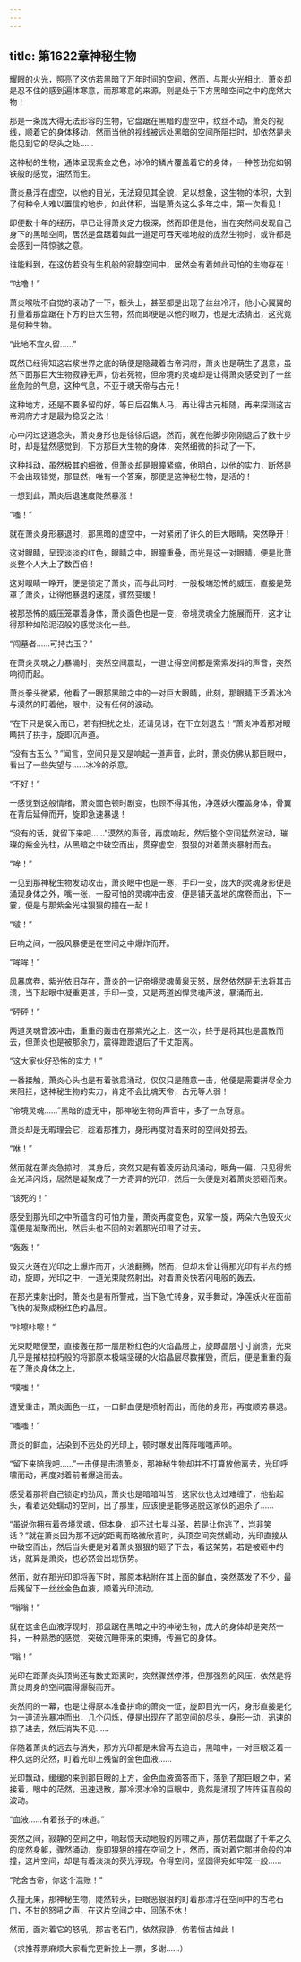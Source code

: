 ```yaml
---
---
---
```

title: 第1622章神秘生物
---



耀眼的火光，照亮了这仿若黑暗了万年时间的空间，然而，与那火光相比，萧炎却是忍不住的感到遍体寒意，而那寒意的来源，则是处于下方黑暗空间之中的庞然大物！

那是一条庞大得无法形容的生物，它盘踞在黑暗的虚空中，纹丝不动，萧炎的视线，顺着它的身体移动，然而当他的视线被远处黑暗的空间所阻拦时，却依然是未能见到它的尽头之处……

这神秘的生物，通体呈现紫金之色，冰冷的鳞片覆盖着它的身体，一种苍劲宛如钢铁般的感觉，油然而生。

萧炎悬浮在虚空，以他的目光，无法窥见其全貌，足以想象，这生物的体积，大到了何种令人难以置信的地步，如此体积，当是萧炎这么多年之中，第一次看见！

即便数十年的经历，早已让得萧炎定力极深，然而即便是他，当在突然间发现自己身下的黑暗空间，居然是盘踞着如此一道足可吞天噬地般的庞然生物时，或许都是会感到一阵惊骇之意。

谁能料到，在这仿若没有生机般的寂静空间中，居然会有着如此可怕的生物存在！

“咕噜！”

萧炎喉咙不自觉的滚动了一下，额头上，甚至都是出现了丝丝冷汗，他小心翼翼的打量着那盘踞在下方的巨大生物，然而即便是以他的眼力，也是无法猜出，这究竟是何种生物。

“此地不宜久留……”

既然已经得知这岩浆世界之底的确便是隐藏着古帝洞府，萧炎也是萌生了退意，虽然下面那巨大生物寂静无声，仿若死物，但帝境的灵魂却是让得萧炎感受到了一丝丝危险的气息，这种气息，不亚于魂天帝与古元！

这种地方，还是不要多留的好，等日后召集人马，再让得古元相随，再来探测这古帝洞府方才是最为稳妥之法！

心中闪过这道念头，萧炎身形也是徐徐后退，然而，就在他脚步刚刚退后了数十步时，却是猛然感觉到，下方那巨大生物的身体，突然细微的抖动了一下。

这种抖动，虽然极其的细微，但萧炎却是眼瞳紧缩，他明白，以他的实力，断然是不会出现错觉，那显然，唯有一个答案，那便是这神秘生物，是活的！

一想到此，萧炎后退速度陡然暴涨！

“嗤！”

就在萧炎身形暴退时，那黑暗的虚空中，一对紧闭了许久的巨大眼睛，突然睁开！

这对眼睛，呈现淡淡的红色，眼睛之中，眼瞳重叠，而光是这一对眼睛，便是比萧炎整个人大上了数百倍！

这对眼睛一睁开，便是锁定了萧炎，而与此同时，一股极端恐怖的威压，直接是笼罩了萧炎，让得他暴退的速度，骤然变缓！

被那恐怖的威压笼罩着身体，萧炎面色也是一变，帝境灵魂全力施展而开，这才让得那种如陷泥沼般的感觉淡化一些。

“闯墓者……可持古玉？”

在萧炎灵魂之力暴涌时，突然空间震动，一道让得空间都是索索发抖的声音，突然响彻而起。

萧炎拳头微紧，他看了一眼那黑暗之中的一对巨大眼睛，此刻，那眼睛正泛着冰冷与漠然的盯着他，眼中，没有任何的波动。

“在下只是误入而已，若有担扰之处，还请见谅，在下立刻退去！”萧炎冲着那对眼睛拱了拱手，旋即沉声道。

“没有古玉么？”闻言，空间只是又是响起一道声音，此时，萧炎仿佛从那巨眼中，看出了一些失望与……冰冷的杀意。

“不好！”

一感觉到这般情绪，萧炎面色顿时剧变，也顾不得其他，净莲妖火覆盖身体，骨翼在背后延伸而开，旋即急速暴退！

“没有的话，就留下来吧……”漠然的声音，再度响起，然后整个空间猛然波动，璀璨的紫金光柱，从黑暗之中破空而出，贯穿虚空，狠狠的对着萧炎暴射而去。

“哞！”

一见到那神秘生物发动攻击，萧炎眼中也是一寒，手印一变，庞大的灵魂身影便是涌现身体之外，嘴一张，一股可怕的灵魂冲击波，便是铺天盖地的席卷而出，下一霎，便是与那紫金光柱狠狠的撞在一起！

“啵！”

巨响之间，一股风暴便是在空间之中爆炸而开。

“哞哞！”

风暴席卷，紫光依旧存在，萧炎的一记帝境灵魂黄泉天怒，居然依然是无法将其击溃，当下起眼中凝重更甚，手印一变，又是两道凶悍灵魂声波，暴涌而出。

“砰砰！”

两道灵魂音波冲击，重重的轰击在那紫光之上，这一次，终于是将其也是震散而去，但萧炎也是被那余力，震得蹬蹬退后了千丈距离。

“这大家伙好恐怖的实力！”

一番接触，萧炎心头也是有着骇意涌动，仅仅只是随意一击，他便是需要拼尽全力来阻拦，这神秘生物的实力，肯定不会比魂天帝，古元等人弱！

“帝境灵魂……”黑暗的虚无中，那神秘生物的声音中，多了一点讶意。

萧炎却是无暇理会它，趁着那推力，身形再度对着来时的空间处掠去。

“咻！”

然而就在萧炎急掠时，其身后，突然又是有着凌厉劲风涌动，眼角一偏，只见得紫金光泽闪烁，居然是凝聚成了一方奇异的光印，然后一头便是对着萧炎怒砸而来。

“该死的！”

感受到那光印之中所蕴含的可怕力量，萧炎再度变色，双掌一旋，两朵六色毁灭火莲便是凝聚而出，然后头也不回的对着那光印甩了过去。

“轰轰！”

毁灭火莲在光印之上爆炸而开，火浪翻腾，然而，但却未曾让得那光印有半点的撼动，旋即，光印之中，一道光束陡然射出，对着萧炎快若闪电般的轰去。

在那光束射出时，萧炎也是有所警戒，当下急忙转身，双手舞动，净莲妖火在面前飞快的凝聚成粉红色的晶层。

“咔嚓咔嚓！”

光束眨眼便至，直接轰在那一层层粉红色的火焰晶层上，旋即晶层寸寸崩溃，光束几乎是摧枯拉朽般的将那原本极端坚硬的火焰晶层尽数摧毁，而后，便是重重的轰在了萧炎身体之上。

“噗嗤！”

遭受重击，萧炎面色一红，一口鲜血便是喷射而出，而他的身形，再度顺势暴退。

“嗤嗤！”

萧炎的鲜血，沾染到不远处的光印上，顿时爆发出阵阵嗤嗤声响。

“留下来陪我吧……”一击便是击溃萧炎，那神秘生物却并不打算放他离去，光印呼啸而动，再度对着前者爆追而去。

感受着那将自己锁定的劲风，萧炎也是暗暗叫苦，这家伙也太过难缠了，他抬起头，看着远处蠕动的空间，出了那里，应该便是能够逃脱这家伙的追杀了……

“虽说你拥有着帝境灵魂，但本身，却不过七星斗圣，若是让你逃了，岂非笑话？”就在萧炎因为那不远的距离而略微欣喜时，头顶空间突然蠕动，光印直接从中破空而出，然后当头便是对着萧炎狠狠的砸了下去，看这架势，若是被砸中的话，就算是萧炎，也必然会出现伤势。

然而，就在那光印即将轰下时，那原本粘附在其上面的鲜血，突然蒸发了不少，最后残留下一丝丝金色血液，顺着光印流动。

“嗡嗡！”

就在这金色血液浮现时，那盘踞在黑暗之中的神秘生物，庞大的身体却是突然一抖，一种熟悉的感觉，突破沉睡带来的束缚，传遍它的身体。

“嗡！”

光印在距萧炎头顶尚还有数丈距离时，突然骤然停滞，但那强烈的风压，依然是将萧炎周身的空间震得爆裂而开。

突然间的一幕，也是让得原本准备拼命的萧炎一怔，旋即目光一闪，身形直接是化为一道流光暴冲而出，几个闪烁，便是出现在了那空间的尽头，身形一动，迅速的掠了进去，然后消失不见……

伴随着萧炎的远去与消失，那方光印都是未曾再去追击，黑暗中，一对巨眼泛着一种久远的茫然，盯着光印上残留的金色血液……

光印飘动，缓缓的来到那巨眼的上方，金色血液滴答而下，落到了那巨眼之中，紧接着，眼中的茫然，迅速退散，那冷漠冰冷的巨眼中，竟然是涌现了阵阵狂喜般的波动。

“血液……有着孩子的味道。”

突然之间，寂静的空间之中，响起惊天动地般的厉啸之声，那仿若盘踞了千年之久的庞然身躯，骤然涌动，旋即狠狠的撞在空间之上，然而，面对着它那拼命般的冲撞，这片空间，却是有着淡淡的荧光浮现，令得空间，坚固得宛如牢笼一般……

“陀舍古帝，你这个混账！”

久撞无果，那神秘生物，陡然转头，巨眼恶狠狠的盯着那漂浮在空间中的古老石门，不甘的怒吼之声，在这片空间之中，回荡不休！

然而，面对着它的怒吼，那古老石门，依然寂静，仿若恒古如此！

（求推荐票麻烦大家看完更新投上一票，多谢……）